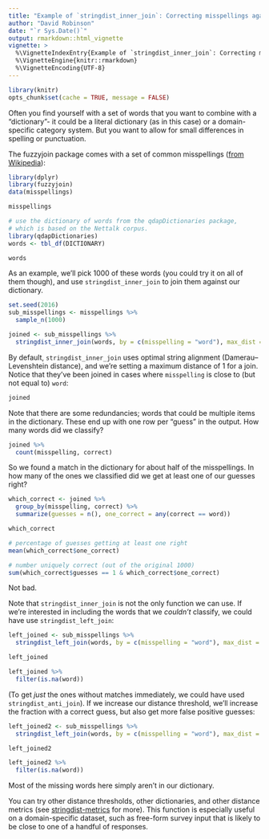 ```yaml
---
title: "Example of `stringdist_inner_join`: Correcting misspellings against a dictionary"
author: "David Robinson"
date: "`r Sys.Date()`"
output: rmarkdown::html_vignette
vignette: >
  %\VignetteIndexEntry{Example of `stringdist_inner_join`: Correcting misspellings against a dictionary}
  %\VignetteEngine{knitr::rmarkdown}
  %\VignetteEncoding{UTF-8}
---
```


```r
library(knitr)
opts_chunk$set(cache = TRUE, message = FALSE)
```

Often you find yourself with a set of words that you want to combine with a "dictionary"- it could be a literal dictionary (as in this case) or a domain-specific category system. But you want to allow for small differences in spelling or punctuation.

The fuzzyjoin package comes with a set of common misspellings ([from Wikipedia](https://en.wikipedia.org/wiki/Wikipedia:Lists_of_common_misspellings/For_machines)):

```r
library(dplyr)
library(fuzzyjoin)
data(misspellings)

misspellings
```

```r
# use the dictionary of words from the qdapDictionaries package,
# which is based on the Nettalk corpus.
library(qdapDictionaries)
words <- tbl_df(DICTIONARY)

words
```

As an example, we'll pick 1000 of these words (you could try it on all of them though), and use `stringdist_inner_join` to join them against our dictionary.

```r
set.seed(2016)
sub_misspellings <- misspellings %>%
  sample_n(1000)
```

```r
joined <- sub_misspellings %>%
  stringdist_inner_join(words, by = c(misspelling = "word"), max_dist = 1)
```

By default, `stringdist_inner_join` uses optimal string alignment (Damerau–Levenshtein distance), and we're setting a maximum distance of 1 for a join. Notice that they've been joined in cases where `misspelling` is close to (but not equal to) `word`:

```r
joined
```

Note that there are some redundancies; words that could be multiple items in the dictionary. These end up with one row per "guess" in the output. How many words did we classify?

```r
joined %>%
  count(misspelling, correct)
```

So we found a match in the dictionary for about half of the misspellings. In how many of the ones we classified did we get at least one of our guesses right?

```r
which_correct <- joined %>%
  group_by(misspelling, correct) %>%
  summarize(guesses = n(), one_correct = any(correct == word))

which_correct

# percentage of guesses getting at least one right
mean(which_correct$one_correct)

# number uniquely correct (out of the original 1000)
sum(which_correct$guesses == 1 & which_correct$one_correct)
```

Not bad.

Note that `stringdist_inner_join` is not the only function we can use. If we're interested in including the words that we *couldn't* classify, we could have use `stringdist_left_join`:

```r
left_joined <- sub_misspellings %>%
  stringdist_left_join(words, by = c(misspelling = "word"), max_dist = 1)

left_joined

left_joined %>%
  filter(is.na(word))
```

(To get *just* the ones without matches immediately, we could have used `stringdist_anti_join`). If we increase our distance threshold, we'll increase the fraction with a correct guess, but also get more false positive guesses:

```r
left_joined2 <- sub_misspellings %>%
  stringdist_left_join(words, by = c(misspelling = "word"), max_dist = 2)

left_joined2

left_joined2 %>%
  filter(is.na(word))
```

Most of the missing words here simply aren't in our dictionary.

You can try other distance thresholds, other dictionaries, and other distance metrics (see [stringdist-metrics](https://www.rdocumentation.org/packages/stringdist/versions/0.9.4.6/topics/stringdist-metrics) for more). This function is especially useful on a domain-specific dataset, such as free-form survey input that is likely to be close to one of a handful of responses.
